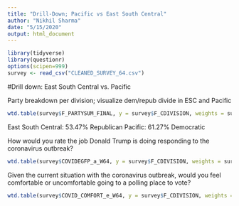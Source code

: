 ```yaml
---
title: "Drill-Down; Pacific vs East South Central"
author: "Nikhil Sharma"
date: "5/15/2020"
output: html_document
---
```


```r
library(tidyverse)
library(questionr)
options(scipen=999)
survey <- read_csv("CLEANED_SURVEY_64.csv")
```

#Drill down: East South Central vs. Pacific

Party breakdown per division; visualize dem/repub divide in ESC and Pacific
```r
wtd.table(survey$F_PARTYSUM_FINAL, y = survey$F_CDIVISION, weights = survey$WEIGHT_W64) %>% prop.table(margin = 2)
```

East South Central: 53.47% Republican
Pacific: 61.27% Democratic

How would you rate the job Donald Trump is doing responding to the coronavirus outbreak? 
```r
wtd.table(survey$COVIDEGFP_a_W64, y = survey$F_CDIVISION, weights = survey$WEIGHT_W64) %>% prop.table(margin = 2)
```


Given the current situation with the coronavirus outbreak, would you feel comfortable or uncomfortable going to a polling place to vote?
```r
wtd.table(survey$COVID_COMFORT_e_W64, y = survey$F_CDIVISION, weights = survey$WEIGHT_W64) %>% prop.table(margin = 2)
```
